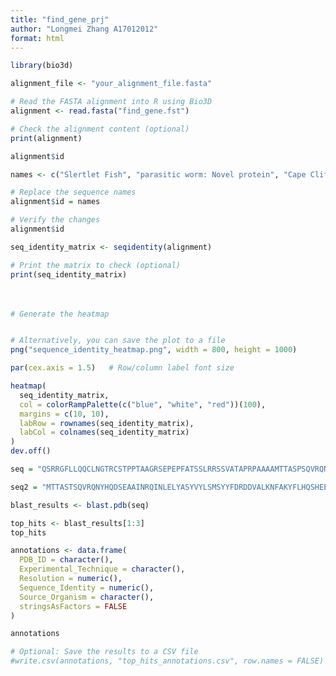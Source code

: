 ```yaml
---
title: "find_gene_prj"
author: "Longmei Zhang A17012012"
format: html
---
```


```r
library(bio3d)
```
```r
alignment_file <- "your_alignment_file.fasta"

# Read the FASTA alignment into R using Bio3D
alignment <- read.fasta("find_gene.fst")

# Check the alignment content (optional)
print(alignment)
```
```r
alignment$id
```


```r
names <- c("Slertlet Fish", "parasitic worm: Novel protein", "Cape Cliff lizard","Human", "Alpine marmot", "wood mouse",  "California mouse",  "Brown bear")  # Replace these with your desired names

# Replace the sequence names
alignment$id = names

# Verify the changes
alignment$id

```


```r
seq_identity_matrix <- seqidentity(alignment)

# Print the matrix to check (optional)
print(seq_identity_matrix)
```

　　 
```r
# Generate the heatmap


# Alternatively, you can save the plot to a file
png("sequence_identity_heatmap.png", width = 800, height = 1000)

par(cex.axis = 1.5)   # Row/column label font size

heatmap(
  seq_identity_matrix,
  col = colorRampPalette(c("blue", "white", "red"))(100),
  margins = c(10, 10),
  labRow = rownames(seq_identity_matrix),
  labCol = colnames(seq_identity_matrix)
)
dev.off()

```

```r
seq = "QSRRGFLLQQCLNGTRCSTPPTAAGRSEPEPFATSSLRRSSVATAPRPAAAAMTTASPSQVRQNYHQDSEAAINRQINLELYASYVYLSMSCYFDRDDVALKNFAKYFLHQSHEEREHAEKLMKLQNERGGRIFLQDIKKPDRDDWENGLNAMECALHLEKSVNQSLLELHKLATDKNDPHLCDFIETHYLNEQVKSIKELGDHVTNLRKMGAPESWHGRVSSLTSTPWDTVRAKLDFPKAIVTSLVTGGRACMAGYIX"
```

```r
seq2 = "MTTASTSQVRQNYHQDSEAAINRQINLELYASYVYLSMSYYFDRDDVALKNFAKYFLHQSHEEREHAEKLMKLQNQRGGRIFLQDIKKPDCDDWESGLNAMECALHLEKNVNQSLLELHKLATDKNDPHLCDFIETHYLNEQVKAIKELGDHVTNLRKMGAPESGLAEYLFDKHTLGDSDNES"
```


```r
blast_results <- blast.pdb(seq) 
```



```r
top_hits <- blast_results[1:3]
top_hits
```

```r
annotations <- data.frame(
  PDB_ID = character(),
  Experimental_Technique = character(),
  Resolution = numeric(),
  Sequence_Identity = numeric(),
  Source_Organism = character(),
  stringsAsFactors = FALSE
)


```

```r
annotations

# Optional: Save the results to a CSV file
#write.csv(annotations, "top_hits_annotations.csv", row.names = FALSE)
```

